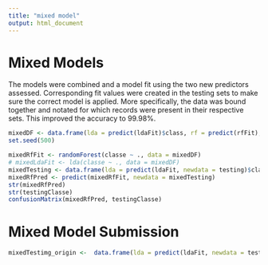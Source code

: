 ```yaml
---
title: "mixed model"
output: html_document
---
```


# Mixed Models
The models were combined and a model fit using the two new predictors assessed. Corresponding fit values were created in the testing sets to make sure the correct model is applied. More specifically, the data was bound together and notated for which records were present in their respective sets. This improved the accuracy to 99.98%.
```r
mixedDF <- data.frame(lda = predict(ldaFit)$class, rf = predict(rfFit),classe = trainingClean$classe)
set.seed(500)

mixedRfFit <- randomForest(classe ~ ., data = mixedDF)
# mixedLdaFit <- lda(classe ~ ., data = mixedDF)
mixedTesting <- data.frame(lda = predict(ldaFit, newdata = testing)$class, rf = predict(rfFit, newdata = testing))
mixedRfPred <- predict(mixedRfFit, newdata = mixedTesting)
str(mixedRfPred)
str(testingClasse)
confusionMatrix(mixedRfPred, testingClasse)
```
# Mixed Model Submission

```r
mixedTestimg_origin <-  data.frame(lda = predict(ldaFit, newdata = testing_origin)$class, rf = predict(rfFit, newdata = testing_origin))
```

